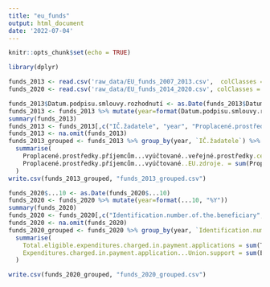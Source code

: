 ```yaml
---
title: "eu_funds"
output: html_document
date: '2022-07-04'
---
```


```r
knitr::opts_chunk$set(echo = TRUE)
```

```r
library(dplyr)
```

```r
funds_2013 <- read.csv('raw_data/EU_funds_2007_2013.csv',  colClasses = c("IČ.žadatele"="character"))
funds_2020 <- read.csv('raw_data/EU_funds_2014_2020.csv', colClasses = c("Identification.number.of.the.beneficiary"="character"))
```

```r
funds_2013$Datum.podpisu.smlouvy.rozhodnutí <- as.Date(funds_2013$Datum.podpisu.smlouvy.rozhodnutí)
funds_2013 <- funds_2013 %>% mutate(year=format(Datum.podpisu.smlouvy.rozhodnutí, "%Y"))
summary(funds_2013)
funds_2013 <- funds_2013[,c("IČ.žadatele", "year", "Proplacené.prostředky.příjemcům...vyúčtované..veřejné.prostředky.celkem.","Proplacené.prostředky.příjemcům...vyúčtované..EU.zdroje.")]
funds_2013 <- na.omit(funds_2013)
funds_2013_grouped <- funds_2013 %>% group_by(year, `IČ.žadatele`) %>% 
  summarise(
    Proplacené.prostředky.příjemcům...vyúčtované..veřejné.prostředky.celkem. = sum(Proplacené.prostředky.příjemcům...vyúčtované..veřejné.prostředky.celkem.),
    Proplacené.prostředky.příjemcům...vyúčtované..EU.zdroje. = sum(Proplacené.prostředky.příjemcům...vyúčtované..EU.zdroje.)
  )
write.csv(funds_2013_grouped, "funds_2013_grouped.csv")
```


```r

funds_2020$...10 <- as.Date(funds_2020$...10)
funds_2020 <- funds_2020 %>% mutate(year=format(...10, "%Y"))
summary(funds_2020)
funds_2020 <- funds_2020[,c("Identification.number.of.the.beneficiary", "year", "Total.eligible.expenditures.charged.in.payment.applications", "Expenditures.charged.in.payment.application...Union.support")]
funds_2020 <- na.omit(funds_2020)
funds_2020_grouped <- funds_2020 %>% group_by(year, `Identification.number.of.the.beneficiary`) %>%
  summarise(
    Total.eligible.expenditures.charged.in.payment.applications = sum(Total.eligible.expenditures.charged.in.payment.applications),
    Expenditures.charged.in.payment.application...Union.support = sum(Expenditures.charged.in.payment.application...Union.support)
  )

write.csv(funds_2020_grouped, "funds_2020_grouped.csv")
```